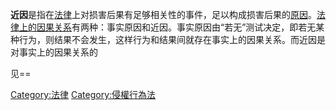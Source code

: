 {{legal}}
'''近因'''是指在[[法律|法律]]上对损害后果有足够相关性的事件，足以构成损害后果的[[原因|原因]]。[[因果關係_(法律)|法律上的因果关系]]有两种：事实原因和近因。事实原因由“若无”测试决定，即若无某种行为，则结果不会发生，这样行为和结果间就存在事实上的因果关系。而近因是对事实上的因果关系的

见==
{{Tort law|state=collapsed}}
{{law-stub}}

[[Category:法律|Category:法律]]
[[Category:侵權行為法|Category:侵權行為法]]